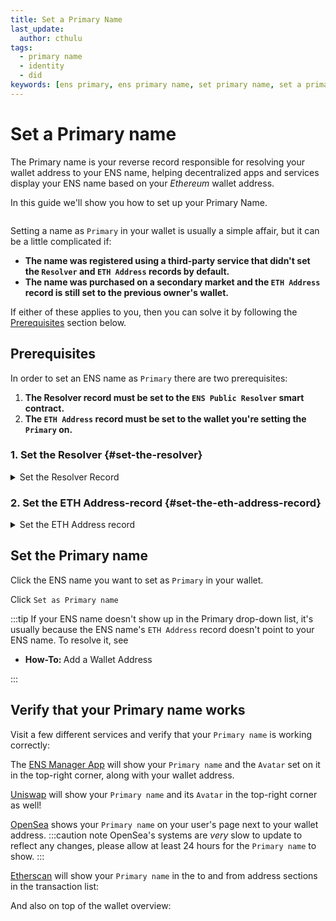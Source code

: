 ```yaml
---
title: Set a Primary Name
last_update:
  author: cthulu
tags:
  - primary name
  - identity
  - did
keywords: [ens primary, ens primary name, set primary name, set a primary name, set a name on wallet, set wallet name, name my wallet, wallet naming]
---
```


# Set a Primary name
The Primary name is your reverse record responsible for resolving your wallet address to your ENS name, helping decentralized apps and services display your ENS name based on your *Ethereum* wallet address.

In this guide we'll show you how to set up your Primary Name.

<BrowserWindow url="https://app.ens.domains">
  <div style={{'background':'#f0f6fa'}}>
    <Image img="/img/howto/v3-set-avatar-services-ens.png"/>
  </div>
</BrowserWindow>

Setting a name as `Primary` in your wallet is usually a simple affair, but it can be a little complicated if:
 - **The name was registered using a third-party service that didn't set the `Resolver` and `ETH Address` records by default.**
 - **The name was purchased on a secondary market and the `ETH Address` record is still set to the previous owner's wallet.**

If either of these applies to you, then you can solve it by following the [Prerequisites](#prerequisites) section below.

## Prerequisites
In order to set an ENS name as `Primary` there are two prerequisites:
1. **The Resolver record must be set to the `ENS Public Resolver` smart contract.**
1. **The `ETH Address` record must be set to the wallet you're setting the `Primary` on.**

### 1. Set the **Resolver** {#set-the-resolver}

<details>
<summary>Set the Resolver Record</summary>

Go to your ENS name in the [ENS Manager App](https://app.ens.domains) and scroll down to the bottom and expand `Advanced settings`.
Make sure that the `Resolver` record there is set to either of these contract addresses:

:::info
 - The **new** ENS Public Resolver contract: `0x231b0Ee14048e9dCcD1d247744d114a4EB5E8E63`
 - The **old** ENS Public Resolver contract: `0x4976fb03C32e5B8cfe2b6cCB31c09Ba78EBaBa41`  
   _the old ENS Public Resolver contract will continue to work and should not cause any issues._
:::

<BrowserWindow url="https://app.ens.domains">
  <div style={{'background':'#f0f6fa'}}>
    <Image img="/img/howto/set-primary-name-resolver-1.png"/>
  </div>
</BrowserWindow>

If it's unset edit it and enter the ENS Public Resolver: `0x231b0Ee14048e9dCcD1d247744d114a4EB5E8E63`

</details>

### 2. Set the **ETH Address**-record {#set-the-eth-address-record}

<details>
<summary>Set the ETH Address record</summary>

Go to the <Link to="https://app.ens.domains"><b>ENS Manager App</b></Link> with the wallet set as `Manager` for the ENS name you want to manage and click `Names` to bring up a list
of your ENS names *or* search for an ENS name you own directly from the main page.

<BrowserWindow url="https://app.ens.domains" padding="25px" bg="#f5f6f7" img="/img/howto/v3-add-wallet-address-1.png"/>

Click the ENS name you want to add records to.
<BrowserWindow url="https://app.ens.domains" padding="25px" bg="#f5f6f7" img="/img/howto/v3-add-wallet-address-2.png"/>

Go to the `Records` tab
<BrowserWindow url="https://app.ens.domains" padding="25px" bg="#f5f6f7" img="/img/howto/v3-add-wallet-address-3.png"/>

Click `Edit Records`
<BrowserWindow url="https://app.ens.domains" padding="25px" bg="#f5f6f7" img="/img/howto/v3-add-wallet-address-4.png"/>

Switch to the `Address` tab
<BrowserWindow url="https://app.ens.domains" padding="25px" bg="#f5f6f7" img="/img/howto/v3-add-wallet-address-5.png"/>

Click `Add Address`
<BrowserWindow url="https://app.ens.domains" padding="25px" bg="#f5f6f7" img="/img/howto/v3-add-wallet-address-6.png"/>

Go to the <Link to="https://app.ens.domains"><b>ENS Manager App</b></Link> with the wallet set as `Manager` for the ENS name you want to manage and click `Names` to bring up a list
of your ENS names *or* search for an ENS name you own directly from the main page.
<BrowserWindow url="https://app.ens.domains" bg="#f3f4f7" img="/img/howto/v3-set-primary-name-1.png"/>

</details>

## Set the Primary name
Click the ENS name you want to set as `Primary` in your wallet.
<BrowserWindow url="https://app.ens.domains" bg="#f3f4f7" img="/img/howto/v3-set-primary-name-2.png"/>

Click `Set as Primary name`
<BrowserWindow url="https://app.ens.domains" bg="#f3f4f7" img="/img/howto/v3-set-primary-name-3.png"/>

:::tip
If your ENS name doesn't show up in the Primary drop-down list, it's usually because the ENS name's `ETH Address` record doesn't point to your ENS name. To resolve it, see
 - <Link to="/howto/add-wallet-address#eth-address"><b>How-To: </b>Add a Wallet Address</Link>
:::

## Verify that your Primary name works

Visit a few different services and verify that your `Primary name` is working correctly:

<Tabs>
<TabItem value="ENS Manager" default>

The [ENS Manager App](https://app.ens.domains) will show your `Primary name` and the `Avatar` set on it in the top-right corner, along with your wallet address.
<BrowserWindow url="https://app.ens.domains" bg="#f0f6fa" img="/img/howto/set-primary-name-verify-ensmanager.png"/>

</TabItem>
<TabItem value="Uniswap">

[Uniswap](https://app.uniswap.org) will show your `Primary name` and its `Avatar` in the top-right corner as well!

<BrowserWindow url="https://app.uniswap.org" img="/img/howto/v3-set-avatar-services-uniswap.png"/>
</TabItem>
<TabItem value="OpenSea">

[OpenSea](https://opensea.io) shows your `Primary name` on your user's page next to your wallet address.
:::caution note
OpenSea's systems are _very_ slow to update to reflect any changes, please allow at least 24 hours for the `Primary name` to show.
:::

<BrowserWindow url="https://opensea.io" img="/img/howto/set-primary-name-verify-opensea.png"/>
</TabItem>
<TabItem value="etherscan">

[Etherscan](https://etherscan.io) will show your `Primary name` in the to and from address sections in the transaction list:

<BrowserWindow url="https://etherscan.io" img="/img/howto/set-primary-name-verify-etherscan-1.png"/>

And also on top of the wallet overview:

<BrowserWindow url="https://etherscan.io" img="/img/howto/set-primary-name-verify-etherscan-2.png"/>

</TabItem>
</Tabs>
